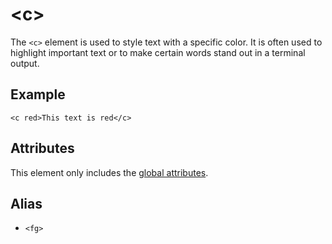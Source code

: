 # \<c>

The `<c>` element is used to style text with a specific color. It is often used to highlight important text or to make certain words stand out in a terminal output.

## Example

```ziyy
<c red>This text is red</c>
```

## Attributes

This element only includes the [global attributes](../globals.mdx).

## Alias

- `<fg>`
